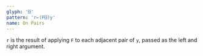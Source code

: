 ```yaml
---
glyph: '⌺'
pattern: 'r←(F⌺)y'
name: On Pairs
---
```


`r` is the result of applying `F` to each adjacent pair of `y`, passed as the left and right argument.